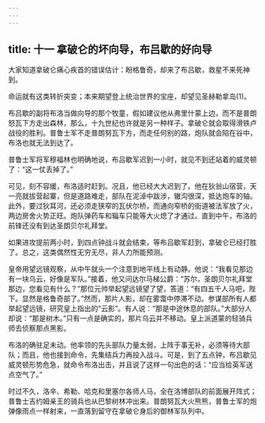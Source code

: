 ```yaml
---
---
---
```

title: 十一 拿破仑的坏向导，布吕歇的好向导
---





大家知道拿破仑痛心疾首的错误估计：盼格鲁奇，却来了布吕歇，救星不来死神到。

命运就有这类转折突变；本来期望登上统治世界的宝座，却望见圣赫勒拿岛(1)。

布吕歇的副将布洛当做向导的那个牧童，假如建议他从弗里什蒙上边，而不是普朗怒瓦下方走出森林，那么，十九世纪也许就是另一种样子。拿破仑就会取得滑铁卢战役的胜利。普鲁士军不走普朗努瓦下方，而走任何别的路，炮队就会陷在谷中，布洛也就无法到达了。

普鲁士军将军穆福林也明确地说，布吕歇军迟到一小时，就见不到还站着的威灵顿了：“这一仗丢掉了。”

可见，刻不容缓，布洛适时赶到。况且，他已经大大迟到了。他在狄翁山宿营，天一亮就拔营起寨，但是道路难走，部队在泥淖中跋涉，辙沟很深，抵达炮车的轴。此外，要过狄耳河，还必须走狭窄的瓦伏尔桥，而通向窄桥的街道被法军放了火，两边房舍火势正旺。炮队弹药车和辎车只能等大火熄了才通过。直到中午，布洛的前锋还没有到达圣朗贝尔礼拜堂。

如果进攻提前两小时，到四点钟战斗就会结束，等布吕歇军赶到，拿破仑已经打胜了。总之，这类偶然性无穷无尽，非人力所能预测。

皇帝用望远镜观察，从中午就头一个注意到地平线上有动静。他说：“我看见那边有一块乌云，好像是军队。”接着，他又问达尔马梯公爵：“苏尔，圣朗贝尔礼拜堂那边，您看见有什么？”那位元帅举起望远镜望了望，答道：“有四五千人马吧，陛下。显然是格鲁奇部了。”然而，那片人影，却在雾霭中停滞不动。参谋部所有人都举起望远镜，研究皇上指出的“云影”。有人说：“那是中途休息的部队。”大部分人却说：“那是树木。”只有一点是确实的，那片乌云并不移动。皇上派道蒙的轻骑兵师去侦察那点黑影。

布洛的确驻足未动。他率领的先头部队力量太弱，上阵于事无补，必须等待大部队；而且，他也接到命令，先集结兵力再投入战斗。可是，到了五点钟，布吕歇见威灵顿形势危急，就命令布洛出击，并且说了这样一句出色的话：“应当给英军送点空气了。”

时过不久，洛辛、希勒、哈克和里塞尔各师人马，全在洛博部队的前面展开阵式；普鲁士吉约姆亲王的骑兵也从巴黎树林冲出来。普朗努瓦大火熊熊，普鲁士军的炮弹像雨点一样射来，一直落到留守在拿破仑身后的御林军队列中。